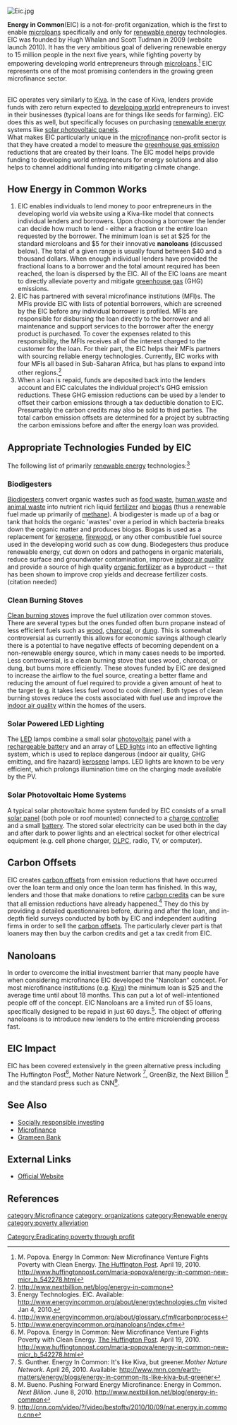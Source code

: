 [[File:Eic.jpg]]
{{Organization
| Organization_logo   = 
| Organization_name   = Energy in Common
| Organization_type   = Microfinance Platform
| founded_date      = 2009
| founders           = Hugh Whalan and Scott Tudman
| location          = USA
| area_served       = Developing world - primarily Africa
| focus             = Renewable Energy Technologies
| methods            = Microfinance, [[Nanoloans]]
| homepage          = http://www.energyincommon.org
| partner           =
}}

'''Energy in Common'''(EIC) is a not-for-profit organization, which is the first to enable [[microloans]] specifically and only for [[renewable energy]] technologies. EIC was founded by Hugh Whalan and Scott Tudman in 2009 (website launch 2010). It has the very ambitious goal of delivering renewable energy to 15 million people in the next five years, while fighting poverty by empowering developing world entrepreneurs through [[microloans]].<ref> M. Popova. Energy In Common: New Microfinance Venture Fights Poverty with Clean Energy. [[The Huffington Post]]. April 19, 2010. http://www.huffingtonpost.com/maria-popova/energy-in-common-new-micr_b_542278.html </ref> EIC represents one of the most promising contenders in the growing green microfinance sector.

<br>
EIC operates very similarly to [[Kiva]]. In the case of Kiva, lenders provide funds with zero return expected to [[developing world]] entrepreneurs to invest in their businesses (typical loans are for things like seeds for farming). EIC does this as well, but specifically focuses on purchasing [[renewable energy]] systems like [[solar photovoltaic panels]].
<br>
What makes EIC particularly unique in the [[microfinance]] non-profit sector is that they have created a model to measure the [[greenhouse gas emission]] reductions that are created by their loans.  The EIC model helps provide funding to developing world entrepreneurs for energy solutions and also helps to channel additional funding into mitigating climate change.

== How Energy in Common Works ==
# EIC enables individuals to lend money to poor entrepreneurs in the developing world via website using a Kiva-like model that connects individual lenders and borrowers. Upon choosing a borrower the lender can decide how much to lend - either a fraction or the entire loan requested by the borrower. The minimum loan is set at $25 for the standard microloans and $5 for their innovative '''nanoloans''' (discussed below). The total of a given range is usually found between $40 and a thousand dollars. When enough individual lenders have provided the fractional loans to a borrower and the total amount required has been reached, the loan is dispersed by the EIC. All of the EIC loans are meant to directly alleviate poverty and mitigate [[greenhouse gas]] (GHG) emissions. 
# EIC has partnered with several microfinance institutions (MFI)s. The MFIs provide EIC with lists of potential borrowers, which are screened by the EIC before any individual borrower is profiled. MFIs are responsible for disbursing the loan directly to the borrower and all maintenance and support services to the borrower after the energy product is purchased.  To cover the expenses related to this responsibility, the MFIs receives all of the interest charged to the customer for the loan. For their part, the EIC helps their MFIs partners with sourcing reliable energy technologies. Currently, EIC works with four MFIs all based in Sub-Saharan Africa, but has plans to expand into other regions.<ref>http://www.nextbillion.net/blog/energy-in-common </ref>
# When a loan is repaid, funds are deposited back into the lenders account and EIC calculates the individual project's GHG emission reductions. These GHG emission reductions can be used by a lender to offset their carbon emissions through a tax deductible donation to EIC. Presumably the carbon credits may also be sold to third parties. The total carbon emission offsets are determined for a project by subtracting the carbon emissions before and after the energy loan was provided.

==Appropriate Technologies Funded by EIC==
The following list of primarily [[renewable energy]] technologies:<ref>Energy Technologies. EIC. Available: http://www.energyincommon.org/about/energytechnologies.cfm visited Jan 4, 2010.</ref>

===Biodigesters===

[[Biodigesters]] convert organic wastes such as [[food waste]], [[human waste]] and [[animal waste]] into nutrient rich liquid [[fertilizer]] and [[biogas]] (thus a renewable fuel made up primarily of [[methane]]). A biodigester is made up of a bag or tank that holds the organic 'wastes' over a period in which bacteria breaks down the organic matter and produces biogas. Biogas is used as a replacement for [[kerosene]], [[firewood]], or any other combustible fuel source used in the developing world such as cow dung. Biodegesters thus produce renewable energy, cut down on odors and pathogens in organic materials, reduce surface and groundwater contamination, improve [[indoor air quality]] and provide a source of high quality [[organic fertilizer]] as a byproduct -- that has been shown to improve crop yields and decrease fertilizer costs.(citation needed)

===Clean Burning Stoves===

[[Clean burning stoves]] improve the fuel utilization over common stoves. There are several types but the ones funded often burn propane instead of less efficient fuels such as [[wood]], [[charcoal]], or [[dung]]. This is somewhat controversial as currently this allows for economic savings although clearly there is a potential to have negative effects of becoming dependent on a non-renewable energy source, which in many cases needs to be imported. Less controversial, is a clean burning stove that uses  wood, charcoal, or dung, but burns more efficiently. These stoves funded by EIC are designed to increase the airflow to the fuel source, creating a better flame and reducing the amount of fuel required to provide a given amount of heat to the target (e.g. it takes less fuel wood to cook dinner). Both types of clean burning stoves reduce the costs associated with fuel use and improve the [[indoor air quality]] within the homes of the users.

=== Solar Powered LED Lighting ===

The [[LED]] lamps combine a small solar [[photovoltaic]] panel with a [[rechargeable battery]] and an array of [[LED lights]] into an effective lighting system, which is used to replace dangerous (indoor air quality, GHG emitting, and fire hazard) [[kerosene]] lamps. LED lights are known to be very efficient, which prolongs illumination time on the charging made available by the PV. 


=== Solar Photovoltaic Home Systems ===

A typical solar photovoltaic home system funded by EIC consists of a small [[solar panel]] (both pole or roof mounted) connected to a [[charge controller]] and a small [[battery]]. The stored solar electricity can be used both in the day and after dark to power lights and an electrical socket for other electrical equipment (e.g. cell phone charger, [[OLPC]], radio, TV, or computer).


==Carbon Offsets ==
EIC creates [[carbon offsets]] from emission reductions that have occurred over the loan term and only once the loan term has finished. In this way, lenders and those that make donations to retire [[carbon credits]] can be sure that all emission reductions have already happened.<ref>http://www.energyincommon.org/about/glossary.cfm#carbonprocess</ref>
They do this by providing a detailed questionnaires before, during and after the loan, and in-depth field surveys conducted by both by EIC and independent auditing firms in order to sell the [[carbon offsets]]. The particularly clever part is that loaners may then buy the carbon credits and get a tax credit from EIC.

==Nanoloans==
In order to overcome the initial investment barrier that many people have when considering microfinance EIC developed the "Nanoloan" concept. For most microfinance institutions (e.g. [[Kiva]]) the minimum loan is $25 and the average time until about 18 months. This can put a lot of well-intentioned people off of the concept. EIC Nanoloans are a limited run of $5 loans, specifically designed to be repaid in just 60 days.<ref>http://www.energyincommon.org/nanoloans/index.cfm</ref>. The object of offering nanoloans is to introduce new lenders to the entire microlending process fast.

== EIC Impact ==
EIC has been covered extensively in the green alternative press including The Huffington Post<ref>M. Popova. Energy In Common: New Microfinance Venture Fights Poverty with Clean Energy. [[The Huffington Post]]. April 19, 2010. http://www.huffingtonpost.com/maria-popova/energy-in-common-new-micr_b_542278.html </ref>, Mother Nature Network <ref>S. Gunther. Energy In Common: It's like Kiva, but greener.'' Mother Nature Network''. April 26, 2010. Available: http://www.mnn.com/earth-matters/energy/blogs/energy-in-common-its-like-kiva-but-greener </ref>, GreenBiz, the Next Billion <ref>M. Bueno. Pushing Forward Energy Microfinance: Energy in Common. ''Next Billion''. June 8, 2010. http://www.nextbillion.net/blog/energy-in-common </ref> and the standard press such as CNN<ref>http://cnn.com/video/?/video/bestoftv/2010/10/09/nat.energy.in.common.cnn</ref>.

==See Also==
* [[Socially responsible investing]]
* [[Microfinance]]
* [[Grameen Bank]]

==External Links==
* [http://www.energyincommon.org Official Website]


== References ==
<references/>

[[category:Microfinance]]
[[category: organizations]]
[[category:Renewable energy]]
[[category:poverty alleviation]]
[[Category:Eradicating poverty through profit]]
